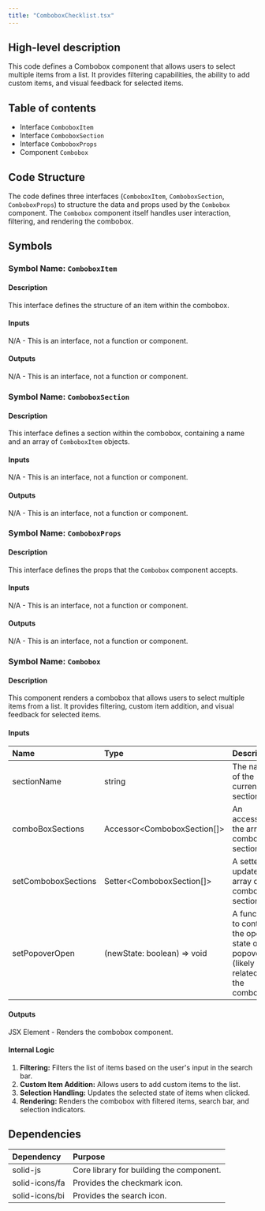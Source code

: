 ```yaml
---
title: "ComboboxChecklist.tsx"
---
```


## High-level description
This code defines a Combobox component that allows users to select multiple items from a list. It provides filtering capabilities, the ability to add custom items, and visual feedback for selected items.

## Table of contents
- Interface `ComboboxItem`
- Interface `ComboboxSection`
- Interface `ComboboxProps`
- Component `Combobox`

## Code Structure
The code defines three interfaces (`ComboboxItem`, `ComboboxSection`, `ComboboxProps`) to structure the data and props used by the `Combobox` component. The `Combobox` component itself handles user interaction, filtering, and rendering the combobox.

## Symbols

### Symbol Name: `ComboboxItem`
#### Description
This interface defines the structure of an item within the combobox.

#### Inputs
N/A - This is an interface, not a function or component.

#### Outputs
N/A - This is an interface, not a function or component.

### Symbol Name: `ComboboxSection`
#### Description
This interface defines a section within the combobox, containing a name and an array of `ComboboxItem` objects.

#### Inputs
N/A - This is an interface, not a function or component.

#### Outputs
N/A - This is an interface, not a function or component.

### Symbol Name: `ComboboxProps`
#### Description
This interface defines the props that the `Combobox` component accepts.

#### Inputs
N/A - This is an interface, not a function or component.

#### Outputs
N/A - This is an interface, not a function or component.

### Symbol Name: `Combobox`
#### Description
This component renders a combobox that allows users to select multiple items from a list. It provides filtering, custom item addition, and visual feedback for selected items.

#### Inputs
| Name | Type | Description |
|:-----|:-----|:------------|
| sectionName | string | The name of the current section. |
| comboBoxSections | Accessor&lt;ComboboxSection[]&gt; | An accessor to the array of combobox sections. |
| setComboboxSections | Setter&lt;ComboboxSection[]&gt; | A setter to update the array of combobox sections. |
| setPopoverOpen | (newState: boolean) =&gt; void | A function to control the open state of a popover (likely related to the combobox). |

#### Outputs
JSX Element - Renders the combobox component.

#### Internal Logic
1. **Filtering:** Filters the list of items based on the user's input in the search bar.
2. **Custom Item Addition:** Allows users to add custom items to the list.
3. **Selection Handling:** Updates the selected state of items when clicked.
4. **Rendering:** Renders the combobox with filtered items, search bar, and selection indicators.

## Dependencies
| Dependency | Purpose |
|:-----------|:--------|
| solid-js | Core library for building the component. |
| solid-icons/fa | Provides the checkmark icon. |
| solid-icons/bi | Provides the search icon. |

